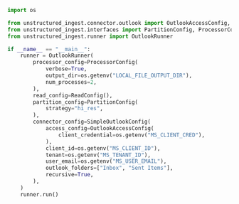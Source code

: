 ```python Python
import os

from unstructured_ingest.connector.outlook import OutlookAccessConfig, SimpleOutlookConfig
from unstructured_ingest.interfaces import PartitionConfig, ProcessorConfig, ReadConfig
from unstructured_ingest.runner import OutlookRunner

if __name__ == "__main__":
    runner = OutlookRunner(
        processor_config=ProcessorConfig(
            verbose=True,
            output_dir=os.getenv("LOCAL_FILE_OUTPUT_DIR"),
            num_processes=2,
        ),
        read_config=ReadConfig(),
        partition_config=PartitionConfig(
            strategy="hi_res",
        ),
        connector_config=SimpleOutlookConfig(
            access_config=OutlookAccessConfig(
                client_credential=os.getenv("MS_CLIENT_CRED"),
            ),
            client_id=os.getenv("MS_CLIENT_ID"),
            tenant=os.getenv("MS_TENANT_ID"),
            user_email=os.getenv("MS_USER_EMAIL"),
            outlook_folders=["Inbox", "Sent Items"],
            recursive=True,
        ),
    )
    runner.run()
```
